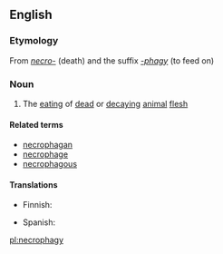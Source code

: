 ==English==

===Etymology===
From ''[[necro-]]'' (death) and the suffix ''[[-phagy]]'' (to feed on)

===Noun===
{{en-noun|-}}

# The [[eating]] of [[dead]] or [[decaying]] [[animal]] [[flesh]]

====Related terms====
* [[necrophagan]]
* [[necrophage]]
* [[necrophagous]]

====Translations====
{{trans-top|eating of dead or decaying animal flesh}}
* Finnish: {{t|fi|raadonsyönti}}
{{trans-mid}}
* Spanish: {{t|es|necrofagia|f}}
{{trans-bottom}}

[[pl:necrophagy]]